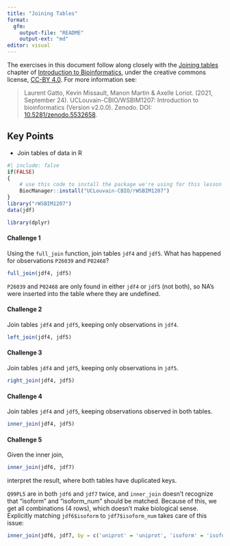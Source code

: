```yaml
---
title: "Joining Tables"
format: 
  gfm:
    output-file: "README"
    output-ext: "md"
editor: visual
---
```


The exercises in this document follow along closely with the [Joining tables](https://uclouvain-cbio.github.io/WSBIM1207/sec-join.html) chapter of [Introduction to Bioinformatics](https://uclouvain-cbio.github.io/WSBIM1207/index.html), under the creative commons license, [CC-BY 4.0](https://creativecommons.org/licenses/by/4.0/). For more information see:

> Laurent Gatto, Kevin Missault, Manon Martin & Axelle Loriot. (2021, September 24). UCLouvain-CBIO/WSBIM1207: Introduction to bioinformatics (Version v2.0.0). Zenodo. DOI: [10.5281/zenodo.5532658](https://doi.org/10.5281/zenodo.5532658).

<!-- see also https://github.com/UCLouvain-CBIO/WSBIM1207/blob/47465271c0ffc4eac5dd476779a1e5a759a6922e/50-joining-tables.Rmd for the exact version referred to here -->

::: callout-tip
## Key Points

-   Join tables of data in R
:::

```r
#| include: false
if(FALSE)
{
    # use this code to install the package we're using for this lesson
    BiocManager::install("UCLouvain-CBIO/rWSBIM1207")
}
library("rWSBIM1207")
data(jdf)

library(dplyr)
```

#### Challenge 1

Using the `full_join` function, join tables `jdf4` and `jdf5`. What has happened for observations `P26039` and `P02468`?

<!-- Challenge 1 answer begin -->

```r
full_join(jdf4, jdf5)
```

`P26039` and `P02468` are only found in either `jdf4` or `jdf5` (not both), so NA's were inserted into the table where they are undefined.

<!-- Challenge 1 answer end -->

#### Challenge 2

Join tables `jdf4` and `jdf5`, keeping only observations in `jdf4`.

<!-- Challenge 2 answer begin -->

```r
left_join(jdf4, jdf5)
```

<!-- Challenge 2 answer end -->

#### Challenge 3

Join tables `jdf4` and `jdf5`, keeping only observations in `jdf5`.

<!-- Challenge 3 answer begin -->

```r
right_join(jdf4, jdf5)
```

<!-- Challenge 3 answer end -->

#### Challenge 4

Join tables `jdf4` and `jdf5`, keeping observations observed in both tables.

<!-- Challenge 4 answer begin -->

```r
inner_join(jdf4, jdf5)
```

<!-- Challenge 4 answer end -->

#### Challenge 5

Given the inner join,

```r
inner_join(jdf6, jdf7)
```

interpret the result, where both tables have duplicated keys.

<!-- Challenge 5 answer begin -->

`Q99PL5` are in both `jdf6` and `jdf7` twice, and `inner_join` doesn't recognize that "isoform" and "isoform_num" should be matched. Because of this, we get all combinations (4 rows), which doesn't make biological sense. Explicitly matching `jdf6$isoform` to `jdf7$isoform_num` takes care of this issue:

```r
inner_join(jdf6, jdf7, by = c('uniprot' = 'uniprot', 'isoform' = 'isoform_num'))
```

<!-- Challenge 5 answer end -->
